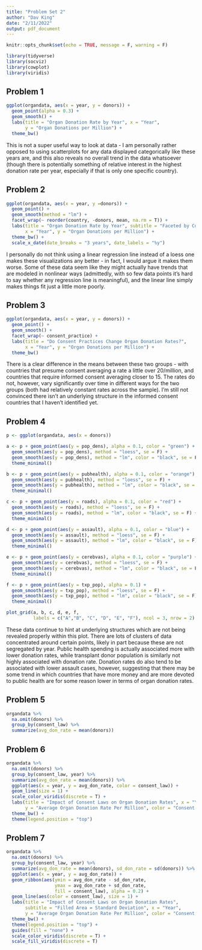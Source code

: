 ---
title: "Problem Set 2"
author: "Dav King"
date: "2/11/2022"
output: pdf_document
---

```{r setup, include=FALSE}
knitr::opts_chunk$set(echo = TRUE, message = F, warning = F)
```

```{r packages}
library(tidyverse)
library(socviz)
library(cowplot)
library(viridis)
```

## Problem 1

```{r ex-01}
ggplot(organdata, aes(x = year, y = donors)) +
  geom_point(alpha = 0.3) +
  geom_smooth() +
  labs(title = "Organ Donation Rate by Year", x = "Year",
       y = "Organ Donations per Million") +
  theme_bw()
```

This is not a super useful way to look at data - I am personally rather opposed 
to using scatterplots for any data displayed categorically like these years are,
and this also reveals no overall trend in the data whatsoever (though there is 
potentially something of relative interest in the highest donation rate per 
year, especially if that is only one specific country).

## Problem 2

```{r ex-02}
ggplot(organdata, aes(x = year, y =donors)) +
  geom_point() +
  geom_smooth(method = "lm") + 
  facet_wrap(~ reorder(country, -donors, mean, na.rm = T)) +
  labs(title = "Organ Donation Rate by Year", subtitle = "Faceted by Country",
       x = "Year", y = "Organ Donations per Million") +
  theme_bw() +
  scale_x_date(date_breaks = "3 years", date_labels = "%y")
```

I personally do  not think using a linear regression line instead of a loess one
makes these visualizations any better - in fact, I would argue it makes them 
worse. Some of these data seem like they might actually have trends that are 
modeled in nonlinear ways (admittedly, with so few data points it's hard to say 
whether any regression line is meaningful), and the linear line simply makes 
things fit just a little more poorly.

## Problem 3
```{r ex-03}
ggplot(organdata, aes(x = year, y = donors)) +
  geom_point() +
  geom_smooth() +
  facet_wrap(~ consent_practice) +
  labs(title = "Do Consent Practices Change Organ Donation Rates?",
       x = "Year", y = "Organ Donations per Million") +
  theme_bw()
```

There is a clear difference in the means between these two groups - with 
countries that presume consent averaging a rate a little over 20/million, and
countries that require informed consent averaging closer to 15. The rates do 
not, however, vary significantly over time in different ways for the two groups 
(both had relatively constant rates across the sample). I'm still not convinced 
there isn't an underlying structure in the informed consent countries that I 
haven't identified yet.

## Problem 4

```{r ex-04}
p <- ggplot(organdata, aes(x = donors))

a <- p + geom_point(aes(y = pop_dens), alpha = 0.1, color = "green") +
  geom_smooth(aes(y = pop_dens), method = "loess", se = F) +
  geom_smooth(aes(y = pop_dens), method = "lm", color = "black", se = F) +
  theme_minimal()

b <- p + geom_point(aes(y = pubhealth), alpha = 0.1, color = "orange") +
  geom_smooth(aes(y = pubhealth), method = "loess", se = F) +
  geom_smooth(aes(y = pubhealth), method = "lm", color = "black", se = F) +
  theme_minimal()

c <- p + geom_point(aes(y = roads), alpha = 0.1, color = "red") +
  geom_smooth(aes(y = roads), method = "loess", se = F) +
  geom_smooth(aes(y = roads), method = "lm", color = "black", se = F) +
  theme_minimal()

d <- p + geom_point(aes(y = assault), alpha = 0.1, color = "blue") +
  geom_smooth(aes(y = assault), method = "loess", se = F) +
  geom_smooth(aes(y = assault), method = "lm", color = "black", se = F) +
  theme_minimal()

e <- p + geom_point(aes(y = cerebvas), alpha = 0.1, color = "purple") +
  geom_smooth(aes(y = cerebvas), method = "loess", se = F) +
  geom_smooth(aes(y = cerebvas), method = "lm", color = "black", se = F) +
  theme_minimal()

f <- p + geom_point(aes(y = txp_pop), alpha = 0.1) +
  geom_smooth(aes(y = txp_pop), method = "loess", se = F) +
  geom_smooth(aes(y = txp_pop), method = "lm", color = "black", se = F) +
  theme_minimal()

plot_grid(a, b, c, d, e, f,
          labels = c("A","B", "C", "D", "E", "F"), ncol = 3, nrow = 2)
```

These data continue to hint at underlying structures which are not being 
revealed properly within this plot. There are lots of clusters of data 
concentrated around certain points, likely in part because these are not 
segregated by year. Public health spending is actually associated more with 
lower donation rates, while transplant donor population is similarly not highly 
associated with donation rate. Donation rates do also tend to be associated with
lower assault cases, however, suggesting that there may be some trend in which 
countries that have more money and are more devoted to public health are for 
some reason lower in terms of organ donation rates.

## Problem 5

```{r ex-05}
organdata %>% 
  na.omit(donors) %>% 
  group_by(consent_law) %>% 
  summarize(avg_don_rate = mean(donors))
```

## Problem 6

```{r ex-06}
organdata %>% 
  na.omit(donors) %>% 
  group_by(consent_law, year) %>% 
  summarize(avg_don_rate = mean(donors)) %>% 
  ggplot(aes(x = year, y = avg_don_rate, color = consent_law)) +
  geom_line(size = 1) +
  scale_color_viridis(discrete = T) +
  labs(title = "Impact of Consent Laws on Organ Donation Rates", x = "Year",
       y = "Average Organ Donation Rate Per Million", color = "Consent Law:") +
  theme_bw() +
  theme(legend.position = "top")
```

## Problem 7

```{r ex-07}
organdata %>% 
  na.omit(donors) %>% 
  group_by(consent_law, year) %>% 
  summarize(avg_don_rate = mean(donors), sd_don_rate = sd(donors)) %>% 
  ggplot(aes(x = year, y = avg_don_rate)) +
  geom_ribbon(aes(ymin = avg_don_rate - sd_don_rate,
                  ymax = avg_don_rate + sd_don_rate,
                  fill = consent_law), alpha = 0.2) +
  geom_line(aes(color = consent_law), size = 1) +
  labs(title = "Impact of Consent Laws on Organ Donation Rates",
       subtitle = "Filled Area = Standard Deviation", x = "Year",
       y = "Average Organ Donation Rate Per Million", color = "Consent Law:") +
  theme_bw() +
  theme(legend.position = "top") +
  guides(fill = "none") +
  scale_color_viridis(discrete = T) +
  scale_fill_viridis(discrete = T)
```